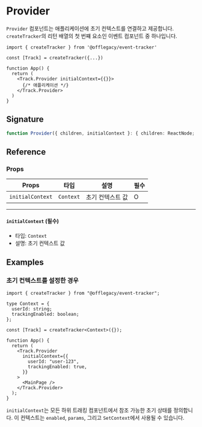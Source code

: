 # Provider

`Provider` 컴포넌트는 애플리케이션에 초기 컨텍스트를 연결하고 제공합니다. `createTracker`의 리턴 배열의 첫 번쨰 요소인 이벤트 컴포넌트 중 하나입니다.

```tsx
import { createTracker } from '@offlegacy/event-tracker'

const [Track] = createTracker({...})

function App() {
  return (
    <Track.Provider initialContext={{}}>
      {/* 애플리케이션 */}
    </Track.Provider>
  )
}
```

## Signature

```ts
function Provider({ children, initialContext }: { children: ReactNode; initialContext?: TContext }): JSX.Element;
```

## Reference

### Props

| Props            | 타입      | 설명             | 필수 |
| ---------------- | --------- | ---------------- | ---- |
| `initialContext` | `Context` | 초기 컨텍스트 값 | O    |

---

#### `initialContext` (필수)

- 타입: `Context`
- 설명: 초기 컨텍스트 값

## Examples

### 초기 컨텍스트를 설정한 경우

```tsx
import { createTracker } from "@offlegacy/event-tracker";

type Context = {
  userId: string;
  trackingEnabled: boolean;
};

const [Track] = createTracker<Context>({});

function App() {
  return (
    <Track.Provider
      initialContext={{
        userId: "user-123",
        trackingEnabled: true,
      }}
    >
      <MainPage />
    </Track.Provider>
  );
}
```

`initialContext`는 모든 하위 트래킹 컴포넌트에서 참조 가능한 초기 상태를 정의합니다.
이 컨텍스트는 `enabled`, `params`, 그리고 `SetContext`에서 사용될 수 있습니다.
